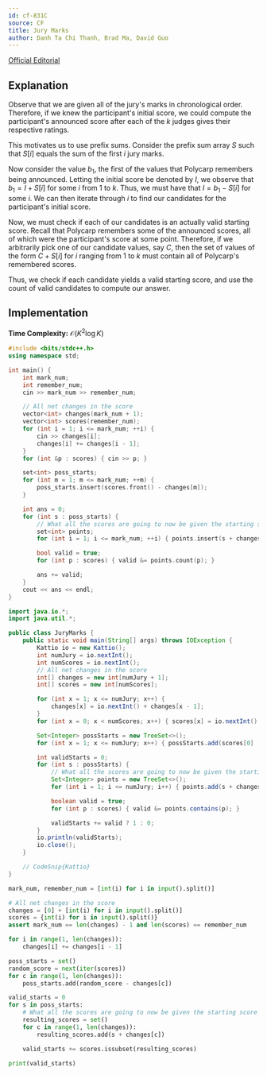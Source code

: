 ```yaml
---
id: cf-831C
source: CF
title: Jury Marks
author: Danh Ta Chi Thanh, Brad Ma, David Guo
---
```


[Official Editorial](https://codeforces.com/blog/entry/53302)

## Explanation

Observe that we are given all of the jury's marks in chronological order. Therefore, if we knew the participant's initial score, we could compute the participant's announced score after each of the $k$ judges gives their respective ratings.

This motivates us to use prefix sums. Consider the prefix sum array $S$ such that $S[i]$ equals the sum of the first $i$ jury marks.

Now consider the value $b_1$, the first of the values that Polycarp remembers being announced. Letting the initial score be denoted by $I$, we observe that $b_1 = I + S[i]$ for some $i$ from $1$ to $k$. Thus, we must have that $I = b_1 - S[i]$ for some $i$. We can then iterate through $i$ to find our candidates for the participant's initial score.

Now, we must check if each of our candidates is an actually valid starting score. Recall that Polycarp remembers some of the announced scores, all of which were the participant's score at some point. Therefore, if we arbitrarily pick one of our candidate values, say $C$, then the set of values of the form $C + S[i]$ for $i$ ranging from $1$ to $k$ must contain all of Polycarp's remembered scores.

Thus, we check if each candidate yields a valid starting score, and use the count of valid candidates to compute our answer.

## Implementation

**Time Complexity:** $\mathcal{O}(K^2 \log K)$

<LanguageSection>
<CPPSection>

```cpp
#include <bits/stdc++.h>
using namespace std;

int main() {
	int mark_num;
	int remember_num;
	cin >> mark_num >> remember_num;

	// All net changes in the score
	vector<int> changes(mark_num + 1);
	vector<int> scores(remember_num);
	for (int i = 1; i <= mark_num; ++i) {
		cin >> changes[i];
		changes[i] += changes[i - 1];
	}
	for (int &p : scores) { cin >> p; }

	set<int> poss_starts;
	for (int m = 1; m <= mark_num; ++m) {
		poss_starts.insert(scores.front() - changes[m]);
	}

	int ans = 0;
	for (int s : poss_starts) {
		// What all the scores are going to now be given the starting score
		set<int> points;
		for (int i = 1; i <= mark_num; ++i) { points.insert(s + changes[i]); }

		bool valid = true;
		for (int p : scores) { valid &= points.count(p); }

		ans += valid;
	}
	cout << ans << endl;
}
```

</CPPSection>
<JavaSection>

```java
import java.io.*;
import java.util.*;

public class JuryMarks {
	public static void main(String[] args) throws IOException {
		Kattio io = new Kattio();
		int numJury = io.nextInt();
		int numScores = io.nextInt();
		// All net changes in the score
		int[] changes = new int[numJury + 1];
		int[] scores = new int[numScores];

		for (int x = 1; x <= numJury; x++) {
			changes[x] = io.nextInt() + changes[x - 1];
		}
		for (int x = 0; x < numScores; x++) { scores[x] = io.nextInt(); }

		Set<Integer> possStarts = new TreeSet<>();
		for (int x = 1; x <= numJury; x++) { possStarts.add(scores[0] - changes[x]); }

		int validStarts = 0;
		for (int s : possStarts) {
			// What all the scores are going to now be given the starting score
			Set<Integer> points = new TreeSet<>();
			for (int i = 1; i <= numJury; i++) { points.add(s + changes[i]); }

			boolean valid = true;
			for (int p : scores) { valid &= points.contains(p); }

			validStarts += valid ? 1 : 0;
		}
		io.println(validStarts);
		io.close();
	}

	// CodeSnip{Kattio}
}
```

</JavaSection>
<PySection>

```py
mark_num, remember_num = [int(i) for i in input().split()]

# All net changes in the score
changes = [0] + [int(i) for i in input().split()]
scores = {int(i) for i in input().split()}
assert mark_num == len(changes) - 1 and len(scores) == remember_num

for i in range(1, len(changes)):
	changes[i] += changes[i - 1]

poss_starts = set()
random_score = next(iter(scores))
for c in range(1, len(changes)):
	poss_starts.add(random_score - changes[c])

valid_starts = 0
for s in poss_starts:
	# What all the scores are going to now be given the starting score
	resulting_scores = set()
	for c in range(1, len(changes)):
		resulting_scores.add(s + changes[c])

	valid_starts += scores.issubset(resulting_scores)

print(valid_starts)
```

</PySection>
</LanguageSection>

